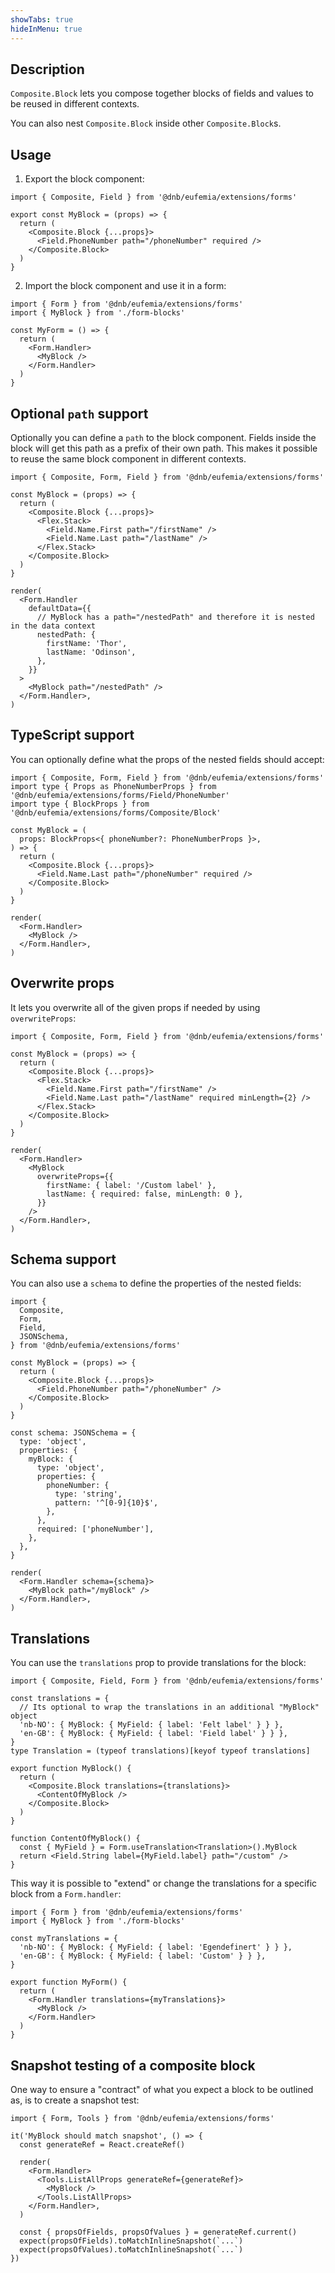 ```yaml
---
showTabs: true
hideInMenu: true
---
```


## Description

`Composite.Block` lets you compose together blocks of fields and values to be reused in different contexts.

You can also nest `Composite.Block` inside other `Composite.Block`s.

## Usage

1. Export the block component:

```tsx
import { Composite, Field } from '@dnb/eufemia/extensions/forms'

export const MyBlock = (props) => {
  return (
    <Composite.Block {...props}>
      <Field.PhoneNumber path="/phoneNumber" required />
    </Composite.Block>
  )
}
```

2. Import the block component and use it in a form:

```tsx
import { Form } from '@dnb/eufemia/extensions/forms'
import { MyBlock } from './form-blocks'

const MyForm = () => {
  return (
    <Form.Handler>
      <MyBlock />
    </Form.Handler>
  )
}
```

## Optional `path` support

Optionally you can define a `path` to the block component. Fields inside the block will get this path as a prefix of their own path. This makes it possible to reuse the same block component in different contexts.

```tsx
import { Composite, Form, Field } from '@dnb/eufemia/extensions/forms'

const MyBlock = (props) => {
  return (
    <Composite.Block {...props}>
      <Flex.Stack>
        <Field.Name.First path="/firstName" />
        <Field.Name.Last path="/lastName" />
      </Flex.Stack>
    </Composite.Block>
  )
}

render(
  <Form.Handler
    defaultData={{
      // MyBlock has a path="/nestedPath" and therefore it is nested in the data context
      nestedPath: {
        firstName: 'Thor',
        lastName: 'Odinson',
      },
    }}
  >
    <MyBlock path="/nestedPath" />
  </Form.Handler>,
)
```

## TypeScript support

You can optionally define what the props of the nested fields should accept:

```tsx
import { Composite, Form, Field } from '@dnb/eufemia/extensions/forms'
import type { Props as PhoneNumberProps } from '@dnb/eufemia/extensions/forms/Field/PhoneNumber'
import type { BlockProps } from '@dnb/eufemia/extensions/forms/Composite/Block'

const MyBlock = (
  props: BlockProps<{ phoneNumber?: PhoneNumberProps }>,
) => {
  return (
    <Composite.Block {...props}>
      <Field.Name.Last path="/phoneNumber" required />
    </Composite.Block>
  )
}

render(
  <Form.Handler>
    <MyBlock />
  </Form.Handler>,
)
```

## Overwrite props

It lets you overwrite all of the given props if needed by using `overwriteProps`:

```tsx
import { Composite, Form, Field } from '@dnb/eufemia/extensions/forms'

const MyBlock = (props) => {
  return (
    <Composite.Block {...props}>
      <Flex.Stack>
        <Field.Name.First path="/firstName" />
        <Field.Name.Last path="/lastName" required minLength={2} />
      </Flex.Stack>
    </Composite.Block>
  )
}

render(
  <Form.Handler>
    <MyBlock
      overwriteProps={{
        firstName: { label: '/Custom label' },
        lastName: { required: false, minLength: 0 },
      }}
    />
  </Form.Handler>,
)
```

## Schema support

You can also use a `schema` to define the properties of the nested fields:

```tsx
import {
  Composite,
  Form,
  Field,
  JSONSchema,
} from '@dnb/eufemia/extensions/forms'

const MyBlock = (props) => {
  return (
    <Composite.Block {...props}>
      <Field.PhoneNumber path="/phoneNumber" />
    </Composite.Block>
  )
}

const schema: JSONSchema = {
  type: 'object',
  properties: {
    myBlock: {
      type: 'object',
      properties: {
        phoneNumber: {
          type: 'string',
          pattern: '^[0-9]{10}$',
        },
      },
      required: ['phoneNumber'],
    },
  },
}

render(
  <Form.Handler schema={schema}>
    <MyBlock path="/myBlock" />
  </Form.Handler>,
)
```

## Translations

You can use the `translations` prop to provide translations for the block:

```tsx
import { Composite, Field, Form } from '@dnb/eufemia/extensions/forms'

const translations = {
  // Its optional to wrap the translations in an additional "MyBlock" object
  'nb-NO': { MyBlock: { MyField: { label: 'Felt label' } } },
  'en-GB': { MyBlock: { MyField: { label: 'Field label' } } },
}
type Translation = (typeof translations)[keyof typeof translations]

export function MyBlock() {
  return (
    <Composite.Block translations={translations}>
      <ContentOfMyBlock />
    </Composite.Block>
  )
}

function ContentOfMyBlock() {
  const { MyField } = Form.useTranslation<Translation>().MyBlock
  return <Field.String label={MyField.label} path="/custom" />
}
```

This way it is possible to "extend" or change the translations for a specific block from a `Form.handler`:

```tsx
import { Form } from '@dnb/eufemia/extensions/forms'
import { MyBlock } from './form-blocks'

const myTranslations = {
  'nb-NO': { MyBlock: { MyField: { label: 'Egendefinert' } } },
  'en-GB': { MyBlock: { MyField: { label: 'Custom' } } },
}

export function MyForm() {
  return (
    <Form.Handler translations={myTranslations}>
      <MyBlock />
    </Form.Handler>
  )
}
```

## Snapshot testing of a composite block

One way to ensure a "contract" of what you expect a block to be outlined as, is to create a snapshot test:

```tsx
import { Form, Tools } from '@dnb/eufemia/extensions/forms'

it('MyBlock should match snapshot', () => {
  const generateRef = React.createRef()

  render(
    <Form.Handler>
      <Tools.ListAllProps generateRef={generateRef}>
        <MyBlock />
      </Tools.ListAllProps>
    </Form.Handler>,
  )

  const { propsOfFields, propsOfValues } = generateRef.current()
  expect(propsOfFields).toMatchInlineSnapshot(`...`)
  expect(propsOfValues).toMatchInlineSnapshot(`...`)
})
```
